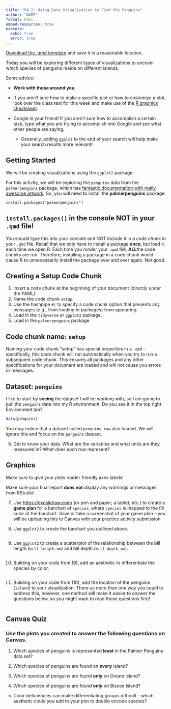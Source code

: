 ```yaml
---
title: "PA 2: Using Data Visualization to Find the Penguins"
author: "NAME"
format: html
embed-resources: true
execute: 
  echo: true
  error: true
---
```


<!-- Insert your setup code chunk here. This is just good practice. -->

[Download the .qmd template](PA2.qmd) and save it in a reasonable location.

Today you will be exploring different types of visualizations to uncover which species of penguins reside on different islands.

Some advice:

+ **Work with those around you.**

+ If you aren't sure how to make a specific plot or how to customize a plot, look over the class text for this week and make use of the [R graphics cheatsheet](https://manncz.github.io/stat331-calpoly-text/02-tidy-data-and-basics-of-graphics.html#rgraphics).

+ Google is your friend! If you aren't sure how to accomplish a certain task, type what you are trying to accomplish into Google and see what other people are saying.
  + Generally, adding `ggplot` to the end of your search will help make your search results more relevant!

## Getting Started

We will be creating visualizations using the `ggplot2` package.

For this activity, we will be exploring the `penguins` data from the `palmerpenguins` package, which has [fantastic documentation with really awesome artwork](https://allisonhorst.github.io/palmerpenguins/). So, you will need to install the **palmerpenguins** package.

`install.packages("palmerpenguins")`

::: {.callout-caution}

## `install.packages()` in the console NOT in your `.qmd` file!

You should type this into your console and NOT include it in a code chunk in your `.qmd` file. Recall that we only have to install a package **once**, but load it each time we open R. Each time you *render* your `.qmd` file, **ALL**the code chunks are run. Therefore, installing a package in a code chunk would cause R to unnecessarily install the package over and over again. Not good.

:::


## Creating a Setup Code Chunk

1.  Insert a code chunk at the beginning of your document (directly under the YAML).
2.  Name the code chunk `setup`.
3.  Use the hashpipe `#|` to specify a code chunk option that prevents any messages (e.g., from loading in packages) from appearing.
4.  Load in the `tidyverse` or `ggplot2` package.
5.  Load in the `palmerpenguins` package.

::: callout-note

## Code chunk name: `setup`

Naming your code chunk "setup" has special properties in a `.qmd` - specifically, this code chunk will run automatically when you try to run a subsequent code chunk. This ensures all packages and any other specifications for your document are loaded and will not cause you errors or messages.
:::

## Dataset: `penguins`

I like to start by **seeing** the dataset I will be working with, so I am going to pull the `penguins` data into my R environment. Do you see it in the top right Environment tab?

```r
data(penguins)
```

You may notice that a dataset called `penquins_raw` also loaded. We will ignore this and focus on the `penguins` dataset.

6. Get to know your data. What are the variables and what units are they measured in? What does each row represent?

## Graphics

::: callout-note
Make sure to give your plots reader friendly axes labels!
:::

::: callout-note
Make sure your final report **does not** display any warnings or messages from RStudio!
:::

7. Use <https://excalidraw.com/> (or pen and paper, a tablet, etc.) to create a **game plan** for a barchart of `species`, where `species` is mapped to the fill color of the barchart. Save or take a screenshot of your game plan -- you will be uploading this to Canvas with your practice activity submission.

8. Use `ggplot2` to create the barchart you outlined above.

```r

```

9. Use `ggplot2` to create a scatterplot of the relationship between the bill length (`bill_length_mm`) and bill depth (`bill_depth_mm`).

```r

```

10. Building on your code from (9), add an aesthetic to differentiate the species by color.

```r

```

11. Building on your code from (10), add the location of the penguins (`island`) to your visualization. There us more than one way you could to address this, however, one method will make it easier to answer the questions below, so you might want to read those questions first!

```r

```

## Canvas Quiz

::: callout-tip
### Use the plots you created to answer the following questions on Canvas.

1.  Which species of penguins is represented **least** in the Palmer Penguins data set?

2.  Which species of penguins are found on **every** island?

3.  Which species of penguins are found **only** on Dream Island?

4.  Which species of penguins are found **only** on Biscoe Island?

5.  Color deficiencies can make differentiating groups difficult - which aesthetic could you add to your plot to double encode species?
:::
